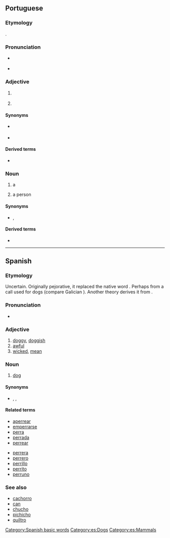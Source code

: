 {{also|Perro|pero|però}}
==Portuguese==

===Etymology===
{{bor|pt|es|perro||dog}}.

===Pronunciation===
* {{a|Portugal|Brazil}} {{IPA|/ˈpe.ʁu/|lang=pt}}
* {{hyphenation|per|ro|lang=pt}}

===Adjective===
{{pt-adj|perr|o}}

# {{l|en|stiff}} {{gloss|of an object, rigid, hard to bend, inflexible}}
#: {{ux|pt|A porta está '''perra''', não a consigo abrir.|3=The door is stuck, I can't open it.}}
# {{l|en|stubborn}}

====Synonyms====
* {{sense|stiff}} {{l|pt|emperrado}}
* {{sense|stubborn}} {{l|pt|teimoso}}

====Derived terms====
* {{l|pt|emperrar}}

===Noun===
{{pt-noun|m|s}}

# {{lb|pt|rare}} a {{l|en|dog}}
# a {{l|en|mischievous}} person

====Synonyms====
* {{sense|dog}} {{l|pt|cão}}, {{l|pt|cachorro}}

====Derived terms====
* {{l|pt|aperrear}}

----

==Spanish==

===Etymology===
Uncertain. Originally pejorative, it replaced the native word {{m|es|can}}. Perhaps from a call used for dogs (compare Galician {{m|ga|apurrar||set the dogs on}}). Another theory derives it from {{etyl|xib|es}}.

===Pronunciation===
* {{es-IPA}}

===Adjective===
{{es-adj|f=perra}}

# [[doggy]], [[doggish]]
# [[awful]]
# [[wicked]], [[mean]]

===Noun===
{{es-noun|m|f=perra}}

# [[dog]]

====Synonyms====
* {{l|es|cachorro}}, {{l|es|can}}, {{l|es|chucho}}

====Related terms====
{{rel-top}}
* [[aperrear]]
* [[emperrarse]]
* [[perra]] {{g|f}}
* [[perrada]]
* [[perrear]]
{{rel-mid}}
* [[perrera]] {{g|f}}
* [[perrero]]
* [[perrillo]]
* [[perrito]] {{g|m}}
* [[perruno]] {{pos_a}}
{{rel-bottom}}

===See also===
* [[cachorro]] {{g|m}}
* [[can]] {{g|m}}
* [[chucho]] {{g|m}}
* [[pichicho]] {{g|m}}
* [[quiltro]] {{g|m}}

[[Category:Spanish basic words]]
[[Category:es:Dogs]]
[[Category:es:Mammals]]